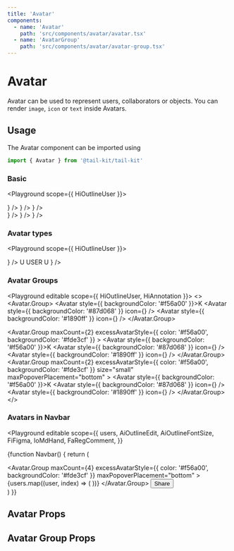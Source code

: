 ```yaml
---
title: 'Avatar'
components:
  - name: 'Avatar'
    path: 'src/components/avatar/avatar.tsx'
  - name: 'AvatarGroup'
    path: 'src/components/avatar/avatar-group.tsx'
---
```



# Avatar

Avatar can be used to represent users, collaborators or objects.
You can render `image`, `icon` or `text` inside Avatars.

## Usage

The Avatar component can be imported using

```jsx
import { Avatar } from '@tail-kit/tail-kit'
```

### Basic

<Playground scope={{ HiOutlineUser }}>
  <div className="space-y-4">
    <div className="flex items-center space-x-4">
      <Avatar size="large" icon={<HiOutlineUser />} />
      <Avatar icon={<HiOutlineUser />} />
      <Avatar size="small" icon={<HiOutlineUser />} />
    </div>
    <div className="flex items-center space-x-4">
      <Avatar shape="square" size="large" icon={<HiOutlineUser />} />
      <Avatar shape="square" icon={<HiOutlineUser />} />
      <Avatar shape="square" size="small" icon={<HiOutlineUser />} />
    </div>
  </div>
</Playground>

### Avatar types

<Playground scope={{ HiOutlineUser }}>
  <div className="flex items-center space-x-4">
    <Avatar icon={<HiOutlineUser />} />
    <Avatar>U</Avatar>
    <Avatar size="large" className="text-sm">
      USER
    </Avatar>
    <Avatar src="https://randomuser.me/api/portraits/thumb/men/75.jpg" />
    <Avatar className="font-semibold text-red-400 bg-red-100">U</Avatar>
    <Avatar style={{ backgroundColor: '#87d068' }} icon={<HiOutlineUser />} />
  </div>
</Playground>

### Avatar Groups

<Playground editable scope={{ HiOutlineUser, HiAnnotation }}>
  <>
    <Avatar.Group>
      <Tooltip title="Brad Gibson" placement="bottom" inverted>
        <Avatar src="https://randomuser.me/api/portraits/thumb/men/75.jpg" />
      </Tooltip>
      <Avatar style={{ backgroundColor: '#f56a00' }}>K</Avatar>
      <Tooltip title="Unknown User" placement="bottom" inverted>
        <Avatar
          style={{ backgroundColor: '#87d068' }}
          icon={<HiOutlineUser />}
        />
      </Tooltip>
      <Avatar style={{ backgroundColor: '#1890ff' }} icon={<HiAnnotation />} />
    </Avatar.Group>
    <div className="my-4 border-t" />
    <Avatar.Group
      maxCount={2}
      excessAvatarStyle={{ color: '#f56a00', backgroundColor: '#fde3cf' }}
    >
      <Avatar src="https://randomuser.me/api/portraits/thumb/men/75.jpg" />
      <Avatar style={{ backgroundColor: '#f56a00' }}>K</Avatar>
      <Avatar style={{ backgroundColor: '#87d068' }} icon={<HiOutlineUser />} />
      <Avatar style={{ backgroundColor: '#1890ff' }} icon={<HiAnnotation />} />
    </Avatar.Group>
    <div className="my-4 border-t" />
    <Avatar.Group
      maxCount={2}
      excessAvatarStyle={{ color: '#f56a00', backgroundColor: '#fde3cf' }}
      size="small"
      maxPopoverPlacement="bottom"
    >
      <Avatar src="https://randomuser.me/api/portraits/thumb/men/75.jpg" />
      <Avatar style={{ backgroundColor: '#f56a00' }}>K</Avatar>
      <Tooltip title="Brad Gibson" placement="bottom" inverted>
        <Avatar
          style={{ backgroundColor: '#87d068' }}
          icon={<HiOutlineUser />}
        />
      </Tooltip>
      <Avatar style={{ backgroundColor: '#1890ff' }} icon={<HiAnnotation />} />
    </Avatar.Group>
  </>
</Playground>

### Avatars in Navbar

<Playground
  editable
  scope={{
    users,
    AiOutlineEdit,
    AiOutlineFontSize,
    FiFigma,
    IoMdHand,
    FaRegComment,
  }}
>
  {function Navbar() {
    return (
      <div className="flex items-center space-x-4 justify-between w-full px-3 py-2 bg-gray-800 rounded">
        <FiFigma className="w-6 h-6 text-white" />
        <div className="h-6 border-r border-white" />
        <AiOutlineEdit className="w-4 h-4 text-white" />
        <AiOutlineFontSize className="w-4 h-4 text-white" />
        <IoMdHand className="w-4 h-4 text-white" />
        <FaRegComment className="w-4 h-4 text-white" />
        <div className="flex-1" />
        <Avatar.Group
          maxCount={4}
          excessAvatarStyle={{ color: '#f56a00', backgroundColor: '#fde3cf' }}
          maxPopoverPlacement="bottom"
        >
          {users.map((user, index) => (
            <Tooltip title={user.name} placement="bottom" key={index}>
              <Avatar src={user.profileImage} />
            </Tooltip>
          ))}
        </Avatar.Group>
        <Button buttonType="primary">Share</Button>
      </div>
    )
  }}
</Playground>

## Avatar Props

<PropsTable of="Avatar" />

## Avatar Group Props

<PropsTable of="AvatarGroup" />
